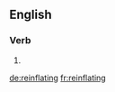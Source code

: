 ==English==

===Verb===
{{head|en}}

# {{present participle of|reinflate}}

[[de:reinflating]]
[[fr:reinflating]]
